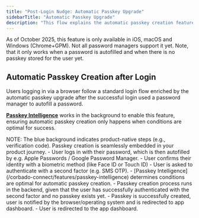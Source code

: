 ```yaml
---
title: "Post-Login Nudge: Automatic Passkey Upgrade"
sidebarTitle: "Automatic Passkey Upgrade"
description: "This flow explains the automatic passkey creation feature that browsers provide when the user used autofill to use a password from a password manager."
---
```



<Info>
    As of October 2025, this feature is only available in iOS, macOS and
    Windows (Chrome+GPM). Not all password managers support it yet. Note, that it only works
    when a password is autofilled and when there is no passkey stored for the
    user yet.
</Info>

## Automatic Passkey Creation after Login

Users logging in via a browser follow a standard login flow enriched by the automatic passkey upgrade after the successful login used a password manager to autofill a password.

**[Passkey Intelligence](/corbado-connect/features/passkey-intelligence)** works in the background to enable this feature, ensuring automatic passkey creation only happens when conditions are optimal for success.

<Tabs>
  <Tab title="macOS">
    <ToolingFrame 
        imageURL="/images/authentication-flow/web-app/desktop/automatic-passkey-upgrade-macos.png"
        caption="macOS automatic passkey upgradation flow"
        imageName="automatic-passkey-upgrade-macos.png"
    />
  </Tab>

<Tab title="Windows">
    <ToolingFrame
        imageURL="/images/authentication-flow/web-app/desktop/automatic-passkey-upgrade-windows.png"
        caption="Windows automatic passkey upgradation flow"
        imageName="automatic-passkey-upgrade-windows.png"
    />
</Tab>

<Tab title="iOS">
    <ToolingFrame 
        imageURL="/images/authentication-flow/web-app/mobile/automatic-passkey-upgrade-ios.png"
        caption="iOS automatic passkey upgradation flow"
        imageName="automatic-passkey-upgrade-ios.png"
    />
</Tab>
</Tabs>
<Info>
    NOTE: The blue background indicates product-native steps (e.g., verification
    code). Passkey creation is seamlessly embedded in your
    product journey.
</Info>

<Steps>
  <Step title="Login with password-autofill">
    - User logs in with their password, which is then autofilled by e.g. Apple Passwords / Google Password Manager. 
  </Step>
  <Step title="Biometric confirmation for password auto-fill">
    - User confirms their identity with a biometric method (like Face ID or Touch ID)
  </Step>
  <Step title="Provide second factor">
    - User is asked to authenticate with a second factor (e.g. SMS OTP).
  </Step>
  <Step title="Automatic passkey creation">
    - [Passkey Intelligence](/corbado-connect/features/passkey-intelligence) determines conditions are optimal for automatic passkey creation.
    - Passkey creation process runs in the backend, given that the user has successfully authenticated with the second factor and no passkey exists yet.
    - Passkey is successfully created, user is notified by the browser/operating system and is redirected to app dashboard.
  </Step>
  <Step title="Redirection to app dashboard">
    - User is redirected to the app dashboard.
  </Step>

</Steps>
